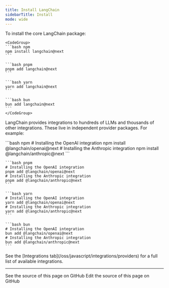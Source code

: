 ```yaml
---
title: Install LangChain
sidebarTitle: Install
mode: wide
---
```



<AlphaCallout />

To install the core LangChain package:



    <CodeGroup>
    ```bash npm
    npm install langchain@next
    ```

    ```bash pnpm
    pnpm add langchain@next
    ```

    ```bash yarn
    yarn add langchain@next
    ```

    ```bash bun
    bun add langchain@next
    ```
    </CodeGroup>


LangChain provides integrations to hundreds of LLMs and thousands of other integrations. These live in independent provider packages. For example:



<CodeGroup>
    ```bash npm
    # Installing the OpenAI integration
    npm install @langchain/openai@next
    # Installing the Anthropic integration
    npm install @langchain/anthropic@next
    ```

    ```bash pnpm
    # Installing the OpenAI integration
    pnpm add @langchain/openai@next
    # Installing the Anthropic integration
    pnpm add @langchain/anthropic@next
    ```

    ```bash yarn
    # Installing the OpenAI integration
    yarn add @langchain/openai@next
    # Installing the Anthropic integration
    yarn add @langchain/anthropic@next
    ```

    ```bash bun
    # Installing the OpenAI integration
    bun add @langchain/openai@next
    # Installing the Anthropic integration
    bun add @langchain/anthropic@next
    ```
</CodeGroup>


<Tip>
See the [Integrations tab](/oss/javascript/integrations/providers) for a full list of available integrations.
</Tip>

---

<CardGroup cols={2}>
  <Card title="View Source" icon="eye" href="https://github.com/langchain-ai/docs/blob/main/src/oss/langchain/install.mdx">
    See the source of this page on GitHub
  </Card>
  <Card title="Edit Source" icon="pen-to-square" href="https://github.com/langchain-ai/docs/edit/main/src/oss/langchain/install.mdx">
    Edit the source of this page on GitHub
  </Card>
</CardGroup>

